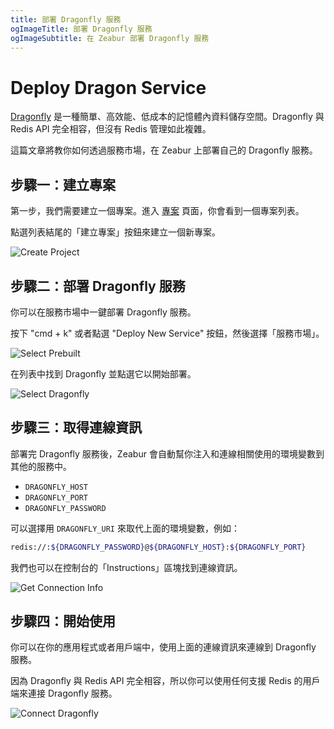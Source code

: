 ```yaml
---
title: 部署 Dragonfly 服務
ogImageTitle: 部署 Dragonfly 服務
ogImageSubtitle: 在 Zeabur 部署 Dragonfly 服務
---
```


# Deploy Dragon Service

[Dragonfly](https://www.dragonflydb.io/) 是一種簡單、高效能、低成本的記憶體內資料儲存空間。Dragonfly 與 Redis API 完全相容，但沒有 Redis 管理如此複雜。

這篇文章將教你如何透過服務市場，在 Zeabur 上部署自己的 Dragonfly 服務。

## 步驟一：建立專案

第一步，我們需要建立一個專案。進入 [專案](https://dash.zeabur.com/projects) 頁面，你會看到一個專案列表。

點選列表結尾的「建立專案」按鈕來建立一個新專案。

![Create Project](/deploy/common/create-project.en-US.png)

## 步驟二：部署 Dragonfly 服務

你可以在服務市場中一鍵部署 Dragonfly 服務。

按下 "cmd + k" 或者點選 "Deploy New Service" 按鈕，然後選擇「服務市場」。

![Select Prebuilt](/deploy/common/select-prebuilt-service.en-US.png)

在列表中找到 Dragonfly 並點選它以開始部署。

![Select Dragonfly](/databases/dragonfly/deploy-dragonfly.en-US.png)

## 步驟三：取得連線資訊

部署完 Dragonfly 服務後，Zeabur 會自動幫你注入和連線相關使用的環境變數到其他的服務中。

- `DRAGONFLY_HOST`
- `DRAGONFLY_PORT`
- `DRAGONFLY_PASSWORD`

可以選擇用 `DRAGONFLY_URI` 來取代上面的環境變數，例如：

```bash
redis://:${DRAGONFLY_PASSWORD}@${DRAGONFLY_HOST}:${DRAGONFLY_PORT}
```

我們也可以在控制台的「Instructions」區塊找到連線資訊。

![Get Connection Info](/databases/dragonfly/connection-dragonfly.en-US.png)

## 步驟四：開始使用

你可以在你的應用程式或者用戶端中，使用上面的連線資訊來連線到 Dragonfly 服務。

因為 Dragonfly 與 Redis API 完全相容，所以你可以使用任何支援 Redis 的用戶端來連接 Dragonfly 服務。

![Connect Dragonfly](/databases/dragonfly/client-dragonfly.en-US.png)